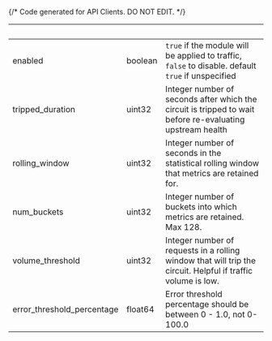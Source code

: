 {/* Code generated for API Clients. DO NOT EDIT. */}

| &nbsp;                     | &nbsp;  | &nbsp;                                                                                                       |
| -------------------------- | ------- | ------------------------------------------------------------------------------------------------------------ |
| enabled                    | boolean | `true` if the module will be applied to traffic, `false` to disable. default `true` if unspecified           |
| tripped_duration           | uint32  | Integer number of seconds after which the circuit is tripped to wait before re-evaluating upstream health    |
| rolling_window             | uint32  | Integer number of seconds in the statistical rolling window that metrics are retained for.                   |
| num_buckets                | uint32  | Integer number of buckets into which metrics are retained. Max 128.                                          |
| volume_threshold           | uint32  | Integer number of requests in a rolling window that will trip the circuit. Helpful if traffic volume is low. |
| error_threshold_percentage | float64 | Error threshold percentage should be between 0 - 1.0, not 0-100.0                                            |
